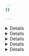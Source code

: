 ```yaml
---
{}

---
```




<Details header="Mozilla Firefox">

1. In Firefox, go to **Settings**.
2. In **Privacy & Security**, go to **DNS over HTTPS**.
3. Under **Enable secure DNS using**, select *Max Protection*.
4. In **Choose provider**, choose *Custom*.
5. In the field, enter `https://<YOUR_DOH_SUBDOMAIN>.cloudflare-gateway.com/dns-query`.

Firefox is now configured to use your DoH endpoint. For more information on configuring DoH settings in Firefox, refer to [Mozilla's documentation](https://support.mozilla.org/kb/dns-over-https).

:::note

If you want to enforce DNS policies through WARP instead of over DoH, you can disable DoH for your organization by blocking the [Firefox DoH canary domain](https://support.mozilla.org/kb/canary-domain-use-application-dnsnet).
:::


</Details>


<Details header="Google Chrome">

1. In Chrome, go to **Settings** > **Privacy and security** > **Security**.
2. Scroll down and turn on **Use secure DNS**.
3. Select **With Custom**.
4. In the **Enter custom provider** field, enter `https://<YOUR_DOH_SUBDOMAIN>.cloudflare-gateway.com/dns-query`.

Read more about [enabling DNS over HTTPS](https://www.chromium.org/developers/dns-over-https) on Chrome.


</Details>


<Details header="Microsoft Edge">

1. In Microsoft Edge, go to **Settings**.
2. Select **Privacy, Search, and Services**, and scroll down to **Security**.
3. Turn on **Use secure DNS**.
4. Select **Choose a service provider**.
5. In the **Enter custom provider** field, enter `https://<YOUR_DOH_SUBDOMAIN>.cloudflare-gateway.com/dns-query`.


</Details>


<Details header="Brave">

1. In Brave, go to **Settings** > **Security and Privacy** > **Security**.
2. Turn on **Use secure DNS**.
3. Select **With Custom**.
4. In the **Enter custom provider** field, enter `https://<YOUR_DOH_SUBDOMAIN>.cloudflare-gateway.com/dns-query`.


</Details>


<Details header="Safari">
Currently, Safari does not support DNS over HTTPS.
</Details>
